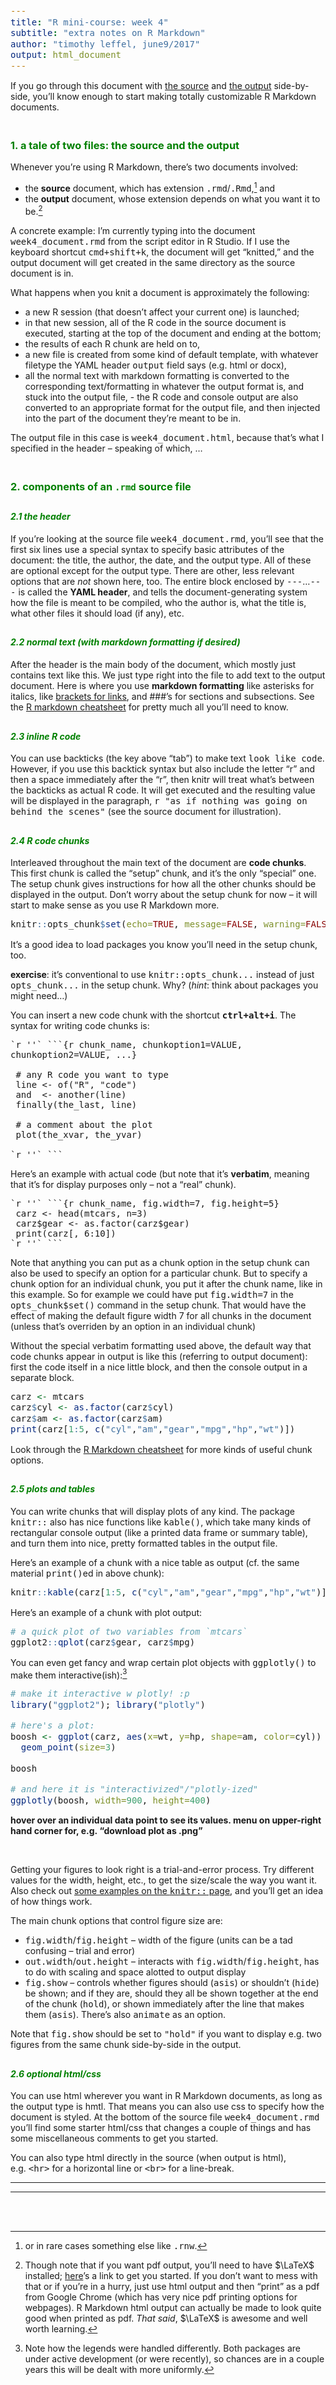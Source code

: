 ```yaml
---
title: "R mini-course: week 4"
subtitle: "extra notes on R Markdown"
author: "timothy leffel, june9/2017"
output: html_document
---
```


If you go through this document with [the source](http://lefft.xyz/r_minicourse/notes/week4_extra_notes.rmd) and [the output](http://lefft.xyz/r_minicourse/notes/week4_extra_notes.html) side-by-side, you'll know enough to start making totally customizable R Markdown documents. 



### 1. a tale of two files: the source and the output

Whenever you're using R Markdown, there's two documents involved: 

- the **source** document, which has extension `.rmd`/`.Rmd`,[^1]  and 
- the **output** document, whose extension depends on what you want it to be.[^2] 


[^1]: or in rare cases something else like `.rnw`. 

[^2]: Though note that if you want pdf output, you'll need to have $\LaTeX$ installed; [here](https://www.latex-project.org/get/)'s a link to get you started. If you don't want to mess with that or if you're in a hurry, just use html output and then "print" as a pdf from Google Chrome (which has very nice pdf printing options for webpages). R Markdown html output can actually be made to look quite good when printed as pdf. *That said*, $\LaTeX$ is awesome and well worth learning. 

A concrete example: I'm currently typing into the document `week4_document.rmd` from the script editor in R Studio. If I use the keyboard shortcut `cmd+shift+k`, the document will get "knitted," and the output document will get created in the same directory as the source document is in. 

What happens when you knit a document is approximately the following: 

- a new R session (that doesn't affect your current one) is launched; 
- in that new session, all of the R code in the source document is executed, starting at the top of the document and ending at the bottom; 
- the results of each R chunk are held on to, 
- a new file is created from some kind of default template, with whatever filetype the YAML header `output` field says (e.g. html or docx),
- all the normal text with markdown formatting is converted to the corresponding text/formatting in whatever the output format is, and stuck into the output file, - the R code and console output are also converted to an appropriate format for the output file, and then injected into the part of the document they're meant to be in.  


The output file in this case is `week4_document.html`, because that's what I specified in the header -- speaking of which, ...


### 2. components of an `.rmd` source file 

#### 2.1 the header

If you're looking at the source file `week4_document.rmd`, you'll see that the first six lines use a special syntax to specify basic attributes of the document: the title, the author, the date, and the output type. All of these are optional except for the output type. There are other, less relevant options that are *not* shown here, too. The entire block enclosed by `---`...`---` is called the **YAML header**, and tells the document-generating system how the file is meant to be compiled, who the author is, what the title is, what other files it should load (if any), etc.

#### 2.2 normal text (with markdown formatting if desired)

After the header is the main body of the document, which mostly just contains text like this. We just type right into the file to add text to the output document. Here is where you use **markdown formatting** like asterisks for italics, like [brackets for links](https://google.com), and ###'s for sections and subsections. See the [R markdown cheatsheet](http://lefft.xyz/r_minicourse/cheatsheets/cheatsheet_rmarkdown.pdf) for pretty much all you'll need to know. 

#### 2.3 inline R code

You can use backticks (the key above "tab") to make text `look like code`. However, if you use this backtick syntax but also include the letter "r" and then a space immediately after the "r", then knitr will treat what's between the backticks as actual R code. It will get executed and the resulting value will be displayed in the paragraph, `r "as if nothing was going on behind the scenes"` (see the source document for illustration). 


#### 2.4 R code chunks

Interleaved throughout the main text of the document are **code chunks**. This first chunk is called the "setup" chunk, and it's the only "special" one. The setup chunk gives instructions for how all the other chunks should be displayed in the output. Don't worry about the setup chunk for now -- it will start to make sense as you use R Markdown more. 

```r
knitr::opts_chunk$set(echo=TRUE, message=FALSE, warning=FALSE)
```

It's a good idea to load packages you know you'll need in the setup chunk, too. 

**exercise**: it's conventional to use `knitr::opts_chunk...` instead of just `opts_chunk...` in the setup chunk. Why? (*hint*: think about packages you might need...)


You can insert a new code chunk with the shortcut **`ctrl+alt+i`**. The syntax for writing code chunks is: 

```
`r ''` ```{r chunk_name, chunkoption1=VALUE, chunkoption2=VALUE, ...}
 
 # any R code you want to type 
 line <- of("R", "code")
 and  <- another(line)
 finally(the_last, line)
 
 # a comment about the plot 
 plot(the_xvar, the_yvar)

`r ''` ```
```

Here's an example with actual code (but note that it's **verbatim**, meaning that it's for display purposes only -- not a "real" chunk). 

```
`r ''` ```{r chunk_name, fig.width=7, fig.height=5}
 carz <- head(mtcars, n=3)
 carz$gear <- as.factor(carz$gear)
 print(carz[, 6:10])
`r ''` ```
```

Note that anything you can put as a chunk option in the setup chunk can also be used to specify an option for a particular chunk. But to specify a chunk option for an individual chunk, you put it after the chunk name, like in this example. So for example we could have put `fig.width=7` in the `opts_chunk$set()` command in the setup chunk. That would have the effect of making the default figure width 7 for all chunks in the document (unless that's overriden by an option in an individual chunk)

Without the special verbatim formatting used above, the default way that code chunks appear in output is like this (referring to output document): first the code itself in a nice little block, and then the console output in a separate block.

```r
carz <- mtcars
carz$cyl <- as.factor(carz$cyl)
carz$am <- as.factor(carz$am)
print(carz[1:5, c("cyl","am","gear","mpg","hp","wt")])
```

Look through the [R Markdown cheatsheet]([R markdown cheatsheet](http://lefft.xyz/r_minicourse/cheatsheets/cheatsheet_rmarkdown.pdf)) for more kinds of useful chunk options. 

#### 2.5 plots and tables 

You can write chunks that will display plots of any kind. The package `knitr::` also has nice functions like `kable()`, which take many kinds of rectangular console output (like a printed data frame or summary table), and turn them into nice, pretty formatted tables in the output file. 

Here's an example of a chunk with a nice table as output (cf. the same material `print()`ed in above chunk):

```r
knitr::kable(carz[1:5, c("cyl","am","gear","mpg","hp","wt")])
```


Here's an example of a chunk with plot output:

```r
# a quick plot of two variables from `mtcars`
ggplot2::qplot(carz$gear, carz$mpg)
```

You can even get fancy and wrap certain plot objects with `ggplotly()` to make them interactive(ish):[^3]

[^3]: Note how the legends were handled differently. Both packages are under active development (or were recently), so chances are in a couple years this will be dealt with more uniformly. 

```r
# make it interactive w plotly! :p
library("ggplot2"); library("plotly")

# here's a plot:
boosh <- ggplot(carz, aes(x=wt, y=hp, shape=am, color=cyl)) +
  geom_point(size=3)

boosh

# and here it is "interactivized"/"plotly-ized"
ggplotly(boosh, width=900, height=400)
```

**hover over an individual data point to see its values. menu on upper-right hand corner for, e.g. "download plot as .png"**

<br>

Getting your figures to look right is a trial-and-error process. Try different values for the width, height, etc., to get the size/scale the way you want it.  Also check out [some examples on the `knitr::` page](https://yihui.name/knitr/demo/minimal/), and you'll get an idea of how things work. 

The main chunk options that control figure size are: 

- `fig.width`/`fig.height` -- width of the figure (units can be a tad confusing -- trial and error)
- `out.width`/`out.height` -- interacts with `fig.width`/`fig.height`, has to do with scaling and space alotted to output display
- `fig.show` -- controls whether figures should (`asis`) or shouldn't (`hide`) be shown; and if they are, should they all be shown together at the end of the chunk (`hold`), or shown immediately after the line that makes them (`asis`). There's also `animate` as an option. 

Note that `fig.show` should be set to `"hold"` if you want to display e.g. two figures from the same chunk side-by-side in the output. 


#### 2.6 **optional** html/css

You can use html wherever you want in R Markdown documents, as long as the output type is hmtl. That means you can also use css to specify how the document is styled. At the bottom of the source file `week4_document.rmd` you'll find some starter html/css that changes a couple of things and has some miscellaneous comments to get you started. 

You can also type html directly in the source (when output is html), e.g. `<hr>` for a horizontal line or `<br>` for a line-break.

<hr><hr>
<br><br>

<!-- this imports a google web-font that i use for code-y text -->
<link href="https://fonts.googleapis.com/css?family=Roboto+Mono:300,400,500" rel="stylesheet">

<!-- what follows are "css rules" -->

<style>

h3 { 
  // change level-3 header style
  font-size: 18px;
  color: green;
  font-weight: bolder;
  padding-top: 20px;
}

h4 { 
  // change level-4 header style
  font-size: 16px;
  color: green;
  font-weight: bold;
  font-style: italic;
  padding-top: 10px;
}

.table {
  // table width
  width: 75%;
}

code {
  // next two control font and size for code-y text
  font-family: 'Roboto Mono', monospace;
  font-size: 14px;
}
pre {
  font-family: 'Roboto Mono', monospace;
  font-size: 14px;
}

</style>



